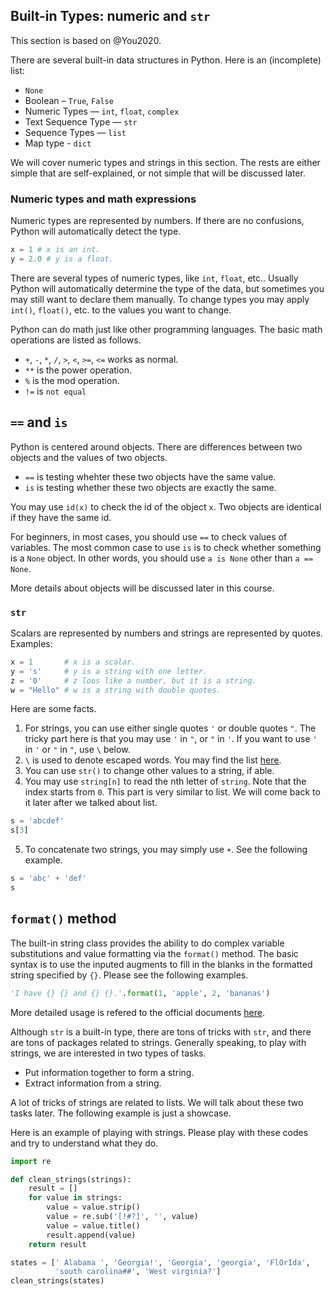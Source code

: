 
## Built-in Types: numeric and `str` {#sec-path}

This section is based on @You2020.

There are several built-in data structures in Python. Here is an (incomplete) list:

- `None`
- Boolean -- `True`, `False`
- Numeric Types — `int`, `float`, `complex`
- Text Sequence Type — `str`
- Sequence Types — `list`
- Map type - `dict`

We will cover numeric types and strings in this section. The rests are either simple that are self-explained, or not simple that will be discussed later.



### Numeric types and math expressions
Numeric types are represented by numbers. If there are no confusions, Python will automatically detect the type. 
```python
x = 1 # x is an int.
y = 2.0 # y is a float.
```
There are several types of numeric types, like `int`, `float`, etc.. Usually Python will automatically determine the type of the data, but sometimes you may still want to declare them manually. To change types you may apply `int()`, `float()`, etc. to the values you want to change.

Python can do math just like other programming languages. The basic math operations are listed as follows.

- `+`, `-`, `*`, `/`, `>`, `<`, `>=`, `<=` works as normal.
- `**` is the power operation.
- `%` is the mod operation.
- `!=` is `not equal`



::: {.callout-caution collapse="true"}
## `==` and `is`

Python is centered around objects. There are differences between two objects and the values of two objects. 

- `==` is testing whehter these two objects have the same value.
- `is` is testing whether these two objects are exactly the same.

You may use `id(x)` to check the id of the object `x`. Two objects are identical if they have the same id.

For beginners, in most cases, you should use `==` to check values of variables. The most common case to use `is` is to check whether something is a `None` object. In other words, you should use `a is None` other than `a == None`.

More details about objects will be discussed later in this course.
:::



### `str`
Scalars are represented by numbers and strings are represented by quotes. Examples:

```python
x = 1       # x is a scalar.
y = 's'     # y is a string with one letter.
z = '0'     # z loos like a number, but it is a string.
w = "Hello" # w is a string with double quotes.
```

Here are some facts.

1. For strings, you can use either single quotes `'` or double quotes `"`. The tricky part here is that you may use `'` in `"`, or `"` in `'`. If you want to use `'` in `'` or `"` in `"`, use `\` below.
2. `\` is used to denote escaped words. You may find the list [here](https://docs.python.org/3/reference/lexical_analysis.html#string-and-bytes-literals). 
3. You can use `str()` to change other values to a string, if able.
4. You may use `string[n]` to read the nth letter of `string`. Note that the index starts from `0`. This part is very similar to list. We will come back to it later after we talked about list.

```python
s = 'abcdef'
s[3]
```

5. To concatenate two strings, you may simply use `+`. See the following example.

```python
s = 'abc' + 'def'
s
```


::: {.callout-note collapse="true"}
## `format()` method
The built-in string class provides the ability to do complex variable substitutions and value formatting via the `format()` method. The basic syntax is to use the inputed augments to fill in the blanks in the formatted string specified by `{}`. Please see the following examples.

```python
'I have {} {} and {} {}.'.format(1, 'apple', 2, 'bananas')
```

More detailed usage is refered to the official documents [here](https://docs.python.org/3/library/string.html#custom-string-formatting). 

:::


Although `str` is a built-in type, there are tons of tricks with `str`, and there are tons of packages related to strings. Generally speaking, to play with strings, we are interested in two types of tasks.

- Put information together to form a string.
- Extract information from a string.

A lot of tricks of strings are related to lists. We will talk about these two tasks later. The following example is just a showcase.


<!-- ::: {.callout-note}
There is a very subtle relations between the variable / constant and the name of the variable / constant. We will talk about these later.
::: -->


::: {#exm-}
Here is an example of playing with strings. Please play with these codes and try to understand what they do.

```python
import re

def clean_strings(strings):
    result = []
    for value in strings:
        value = value.strip()
        value = re.sub('[!#?]', '', value)
        value = value.title()
        result.append(value)
    return result

states = [' Alabama ', 'Georgia!', 'Georgia', 'georgia', 'FlOrIda',
          'south carolina##', 'West virginia?']
clean_strings(states)
```

:::

